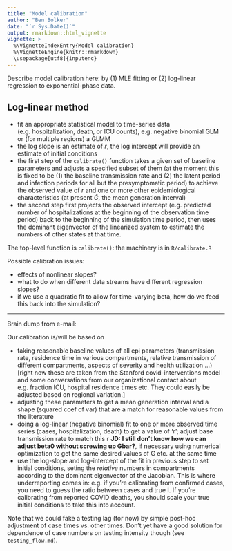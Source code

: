 ```yaml
---
title: "Model calibration"
author: "Ben Bolker"
date: "`r Sys.Date()`"
output: rmarkdown::html_vignette
vignette: >
  %\VignetteIndexEntry{Model calibration}
  %\VignetteEngine{knitr::rmarkdown}
  \usepackage[utf8]{inputenc}
---
```


Describe model calibration here: by (1) MLE fitting or (2) log-linear regression to exponential-phase data.

## Log-linear method

- fit an appropriate statistical model to time-series data (e.g. hospitalization, death, or ICU counts), e.g. negative binomial GLM or (for multiple regions) a GLMM
- the log slope is an estimate of $r$, the log intercept will provide an estimate of initial conditions
- the first step of the `calibrate()` function takes a given set of baseline parameters and adjusts a specified subset of them (at the moment this is fixed to be (1) the baseline transmission rate and (2) the latent period and infection periods for all but the presymptomatic period) to achieve the observed value of $r$ and one or more other epidemiological characteristics (at present $\bar G$, the mean generation interval)
- the second step first projects the observed intercept (e.g. predicted number of hospitalizations at the beginning of the observation time period) back to the beginning of the simulation time period, then uses the dominant eigenvector of the linearized system to estimate the numbers of other states at that time.

The top-level function is `calibrate()`: the machinery is in `R/calibrate.R`

Possible calibration issues:

- effects of nonlinear slopes?
- what to do when different data streams have different regression slopes?
- if we use a quadratic fit to allow for time-varying beta, how do we feed this back into the simulation?


---

Brain dump from e-mail:

Our calibration is/will be based on

* taking reasonable baseline values of all epi parameters (transmission rate, residence time in various compartments, relative transmission of different compartments, aspects of severity and health  utilization ...)  [right now these are taken from the Stanford covid-interventions model and some conversations from our organizational contact about e.g. fraction ICU, hospital residence times etc.  They could easily be adjusted based on regional variation.]
* adjusting these parameters to get a mean generation interval and a
shape (squared coef of var) that are a match for reasonable values from
the literature
* doing a log-linear (negative binomial) fit to one or more observed time series (cases, hospitalization, death) to get a value of 'r'; adjust base transmission rate to match this r  **JD: I still don't know how we can adjust beta0 without screwing up Gbar?**, if necessary using numerical optimization to get the same desired values of G etc. at the same time
* use the log-slope and log-intercept of the fit in previous step to set initial conditions, seting the *relative* numbers in compartments according to the dominant eigenvector of the Jacobian.  This is where underreporting comes in: e.g. if you're calibrating from confirmed cases, you need to guess the ratio between cases and true I.  If you're calibrating from reported COVID deaths,  you should scale your true initial conditions to take this into account.

Note that we could fake a testing lag (for now) by simple post-hoc adjustment of case times vs. other times. Don't yet have a good solution for dependence of case numbers on testing intensity though (see `testing_flow.md`).

